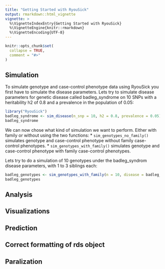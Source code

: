 ```yaml
---
title: "Getting Started with RyouSick"
output: rmarkdown::html_vignette
vignette: >
  %\VignetteIndexEntry{Getting Started with RyouSick}
  %\VignetteEngine{knitr::rmarkdown}
  %\VignetteEncoding{UTF-8}
---
```


```r
knitr::opts_chunk$set(
  collapse = TRUE,
  comment = "#>"
)
```

## Simulation
To simulate genotype and case-control phenotype data using RyouSick you first have to simulate the disease parameters. Lets try to simulate disease parameters for genetic disease called badleg_syndrome on 10 SNPs with a heritability h2 of 0.8 and a prevalence in the population of 0.05:

```r
library("RyouSick")
badleg_syndrome <- sim_disease(n_snp = 10, h2 = 0.8, prevalence = 0.05)
badleg_syndrome

```

We can now chose what kind of simulation we want to perform. Either with family or without using the two functions:
 * `sim_genotypes_no_family()` simulates genotype and case-control phenotype without family case-control phenotypes.
 * `sim_genotypes_with_family()` simulates genotype and case-control phenotype with family case-control phenotypes.

Lets try to do a simulation of 10 genotypes under the badleg_syndrom disease parameters, with 1 to 3 siblings each: 

```r
badleg_genotypes <- sim_genotypes_with_family(n = 10, disease = badleg_syndrome, path = "badleg_genos",n_sibs = c(1,2,3))
badleg_genotypes

```

## Analysis


## Visualizations


## Prediction


## Correct formatting of rds object

## Paralization

